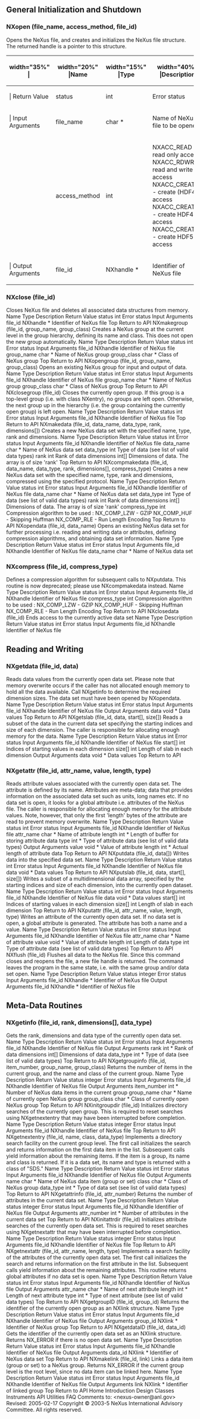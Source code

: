 ==General Initialization and Shutdown==
===NXopen (file_name, access_method, file_id)===
Opens the NeXus file, and creates and initializes the NeXus file structure. The returned handle is a pointer to this structure.
{| {{Tablestyle}}
|-
! {{Headcellstyle}} width="35%" |&nbsp;
! {{Headcellstyle}} width="20%" |Name
! {{Headcellstyle}} width="15%" |Type	
! {{Headcellstyle}} width="40%" |Description
|-
! {{Headcellstyle}} | Return Value
| status
| int
| Error status
|-
! {{Headcellstyle}} | Input Arguments
| file_name
| char *
| Name of NeXus file to be opened
|-
| &nbsp;
| access_method
| int
| NXACC_READ - read only access<br>
NXACC_RDWR - read and write access<br>
NXACC_CREATE - create (HDF4) access<br>
NXACC_CREATE4 - create HDF4 access<br>
NXACC_CREATE5 - create HDF5 access<br>
|-
! {{Headcellstyle}} | Output Arguments
| file_id
| NXhandle *
| Identifier of NeXus file
|}
===NXclose (file_id)===
Closes NeXus file and deletes all associated data structures from memory.
Name	Type	Description
Return Value	 status	 int	 Error status
Input Arguments	 file_id	 NXhandle *	 Identifier of NeXus file
Top Return to API
NXmakegroup (file_id, group_name, group_class)
Creates a NeXus group at the current level in the group hierarchy, defining its name and class. This does not open the new group automatically.
Name	Type	Description
Return Value	 status	 int	 Error status
Input Arguments	 file_id	 NXhandle	 Identifier of NeXus file
group_name	 char *	 Name of NeXus group
group_class	 char *	 Class of NeXus group
Top Return to API
NXopengroup (file_id, group_name, group_class)
Opens an existing NeXus group for input and output of data.
Name	Type	Description
Return Value	 status	 int	 Error status
Input Arguments	 file_id	 NXhandle	 Identifier of NeXus file
group_name	 char *	 Name of NeXus group
group_class	 char *	 Class of NeXus group
Top Return to API
NXclosegroup (file_id)
Closes the currently open group. If this group is a top-level group (i.e. with class NXentry), no groups are left open. Otherwise, the next group up in the hierarchy (i.e. the group containing the currently open group) is left open.
Name	Type	Description
Return Value	 status	 int	 Error status
Input Arguments	 file_id	 NXhandle	 Identifier of NeXus file
Top Return to API
NXmakedata (file_id, data_name, data_type, rank, dimensions[])
Creates a new NeXus data set with the specified name, type, rank and dimensions.
Name	Type	Description
Return Value	 status	 int	 Error status
Input Arguments	 file_id	 NXhandle	 Identifier of NeXus file
data_name	 char *	 Name of NeXus data set
data_type	 int	 Type of data (see list of valid data types)
rank	 int	 Rank of data
dimensions	 int[]	 Dimensions of data. The array is of size 'rank'
Top Return to API
NXcompmakedata (file_id, data_name, data_type, rank, dimensions[], compress_type)
Creates a new NeXus data set with the specified name, type, rank and dimensions, compressed using the specified protocol.
Name	Type	Description
Return Value	 status	 int	 Error status
Input Arguments	 file_id	 NXhandle	 Identifier of NeXus file
data_name	 char *	 Name of NeXus data set
data_type	 int	 Type of data (see list of valid data types)
rank	 int	 Rank of data
dimensions	 int[]	 Dimensions of data. The array is of size 'rank'
compress_type	 int	 Compression algorithm to be used :
NX_COMP_LZW - GZIP
NX_COMP_HUF - Skipping Huffman
NX_COMP_RLE - Run Length Encoding
Top Return to API
NXopendata (file_id, data_name)
Opens an existing NeXus data set for further processing i.e. reading and writing data or attributes, defining compression algorithms, and obtaining data set information.
Name	Type	Description
Return Value	 status	 int	 Error status
Input Arguments	 file_id	 NXhandle	 Identifier of NeXus file
data_name	 char *	 Name of NeXus data set
===NXcompress (file_id, compress_type)===
Defines a compression algorithm for subsequent calls to NXputdata. This routine is now deprecated; please use NXcompmakedata instead.
Name	 Type	 Description
Return Value	 status	 int	 Error status
Input Arguments	 file_id	 NXhandle	 Identifier of NeXus file
compress_type	 int	 Compression algorithm to be used :
NX_COMP_LZW - GZIP
NX_COMP_HUF - Skipping Huffman
NX_COMP_RLE - Run Length Encoding
Top Return to API
NXclosedata (file_id)
Ends access to the currently active data set
Name	Type	Description
Return Value	 status	 int	 Error status
Input Arguments	 file_id	 NXhandle	 Identifier of NeXus file
==Reading and Writing==
===NXgetdata (file_id, data)===
Reads data values from the currently open data set. Please note that memory overwrite occurs if the caller has not allocated enough memory to hold all the data available. Call NXgetinfo to determine the required dimension sizes. The data set must have been opened by NXopendata.
Name	Type	Description
Return Value	 status	 int	 Error status
Input Arguments	 file_id	 NXhandle	 Identifier of NeXus file
Output Arguments	 data	 void *	 Data values
Top Return to API
NXgetslab (file_id, data, start[], size[])
Reads a subset of the data in the current data set specifying the starting indices and size of each dimension. The caller is responsible for allocating enough memory for the data.
Name	Type	Description
Return Value	 status	 int	 Error status
Input Arguments	 file_id	 NXhandle	 Identifier of NeXus file
start[]	 int	 Indices of starting values in each dimension
size[]	 int	 Length of slab in each dimension
Output Arguments	 data	 void *	 Data values
Top Return to API
===NXgetattr (file_id, attr_name, value, length, type)===
Reads attribute values associated with the currently open data set. The attribute is defined by its name. Attributes are meta-data; data that provides information on the associated data set such as units, long names etc. If no data set is open, it looks for a global attribute i.e. attributes of the NeXus file. The caller is responsible for allocating enough memory for the attribute values. Note, however, that only the first 'length' bytes of the attribute are read to prevent memory overwrite.
Name	Type	Description
Return Value	 status	 int	 Error status
Input Arguments	 file_id	 NXhandle	 Identifier of NeXus file
attr_name	 char *	 Name of attribute
length	 int *	 Length of buffer for storing attribute data
type	 int *	 Type of attribute data (see list of valid data types)
Output Arguments	 value	 void *	 Value of attribute
length	 int *	 Actual length of attribute data
Top Return to API
NXputdata (file_id, data[])
Writes data into the specified data set.
Name	Type	Description
Return Value	 status	 int	 Error status
Input Arguments	 file_id	 NXhandle	 Identifier of NeXus file
data	 void *	 Data values
Top Return to API
NXputslab (file_id, data, start[], size[])
Writes a subset of a multidimensional data array, specified by the starting indices and size of each dimension, into the currently open dataset.
Name	Type	Description
Return Value	 status	 int	 Error status
Input Arguments	 file_id	 NXhandle	 Identifier of NeXus file
data	 void *	 Data values
start[]	 int	 Indices of starting values in each dimension
size[]	 int	 Length of slab in each dimension
Top Return to API
NXputattr (file_id, attr_name, value, length, type)
Writes an attribute of the currently open data set. If no data set is open, a global attribute is generated. The attribute has both a name and a value.
Name	Type	Description
Return Value	 status	 int	 Error status
Input Arguments	 file_id	 NXhandle	 Identifier of NeXus file
attr_name	 char *	 Name of attribute
value	 void *	 Value of attribute
length	 int	 Length of data
type	 int	 Type of attribute data (see list of valid data types)
Top Return to API
NXflush (file_id)
Flushes all data to the NeXus file. Since this command closes and reopens the file, a new file handle is returned. The command leaves the program in the same state, i.e. with the same group and/or data set open.
Name	Type	Description
Return Value	 status	 integer	 Error status
Input Arguments	 file_id	 NXhandle *	 Identifier of NeXus file
Output Arguments	 file_id	 NXhandle *	 Identifier of NeXus file
==Meta-Data Routines==
===NXgetinfo (file_id, rank, dimensions[], data_type)===
Gets the rank, dimensions and data type of the currently open data set.
Name	Type	Description
Return Value	 status	 int	 Error status
Input Arguments	 file_id	 NXhandle	 Identifier of NeXus file
Output Arguments	 rank	 int *	 Rank of data
dimensions	 int[]	 Dimensions of data
data_type	 int *	 Type of data (see list of valid data types)
Top Return to API
NXgetgroupinfo (file_id, item_number, group_name, group_class)
Returns the number of items in the current group, and the name and class of the current group.
Name	 Type	 Description
Return Value	 status	 integer	 Error status
Input Arguments	 file_id	 NXhandle	 Identifier of NeXus file
Output Arguments	 item_number	 int *	 Number of NeXus data items in the current group
group_name	 char *	 Name of currently open NeXus group
group_class	 char *	 Class of currently open NeXus group
Top Return to API
NXinitgroupdir (file_id)
Initializes directory searches of the currently open group. This is required to reset searches using NXgetnextentry that may have been interrupted before completion.
Name	 Type	 Description
Return Value	 status	 integer	 Error status
Input Arguments	 file_id	 NXhandle	 Identifier of NeXus file
Top Return to API
NXgetnextentry (file_id, name, class, data_type)
Implements a directory search facility on the current group level. The first call initializes the search and returns information on the first data item in the list. Subsequent calls yield information about the remaining items. If the item is a group, its name and class is returned. If it is a data set, its name and type is returned with a class of "SDS."
Name	Type	Description
Return Value	 status	 int	 Error status
Input Arguments	 file_id	 NXhandle	 Identifier of NeXus file
Output Arguments	 name	 char *	 Name of NeXus data item (group or set)
class	 char *	 Class of NeXus group
data_type	 int *	 Type of data set (see list of valid data types)
Top Return to API
NXgetattrinfo (file_id, attr_number)
Returns the number of attributes in the current data set.
Name	 Type	 Description
Return Value	 status	 integer	 Error status
Input Arguments	 file_id	 NXhandle	 Identifier of NeXus file
Output Arguments	 attr_number	 int *	 Number of attributes in the current data set
Top Return to API
NXinitattrdir (file_id)
Initializes attribute searches of the currently open data set. This is required to reset searches using NXgetnextattr that may have been interrupted before completion.
Name	 Type	 Description
Return Value	 status	 integer	 Error status
Input Arguments	 file_id	 NXhandle	 Identifier of NeXus file
Top Return to API
NXgetnextattr (file_id, attr_name, length, type)
Implements a search facility of the attributes of the currently open data set. The first call initializes the search and returns information on the first attribute in the list. Subsequent calls yield information about the remaining attributes. This routine returns global attributes if no data set is open.
Name	Type	Description
Return Value	 status	 int	 Error status
Input Arguments	 file_id	 NXhandle	 Identifier of NeXus file
Output Arguments	 attr_name	 char *	 Name of next attribute
length	 int *	 Length of next attribute
type	 int *	 Type of next attribute (see list of valid data types)
Top Return to API
NXgetgroupID (file_id, group_id)
Returns the identifier of the currently open group as an NXlink structure.
Name	Type	Description
Return Value	 status	 int	 Error status
Input Arguments	 file_id	 NXhandle	 Identifier of NeXus file
Output Arguments	 group_id	 NXlink *	 Identifier of NeXus group
Top Return to API
NXgetdataID (file_id, data_id)
Gets the identifier of the currently open data set as an NXlink structure. Returns NX_ERROR if there is no open data set.
Name	Type	Description
Return Value	 status	 int	 Error status
Input Arguments	 file_id	 NXhandle	 Identifier of NeXus file
Output Arguments	 data_id	 NXlink *	 Identifier of NeXus data set
Top Return to API
NXmakelink (file_id, link)
Links a data item (group or set) to a NeXus group. Returns NX_ERROR if the current group level is the root level, since no data item can be linked here.
Name	Type	Description
Return Value	 status	 int	 Error status
Input Arguments	 file_id	 NXhandle	 Identifier of NeXus file
Output Arguments	 link	 NXlink *	 Identifier of linked group
Top Return to API
Home Introduction Design Classes Instruments API Utilities FAQ
Comments to: <nexus-owner@anl.gov>
Revised: 2005-02-17 
Copyright © 2003-5 NeXus International Advisory Committee. All rights reserved.